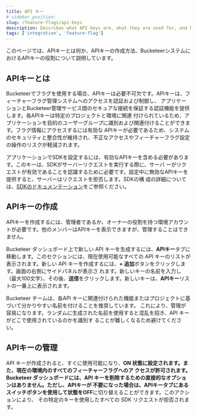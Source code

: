 ```yaml
---
title: API キー
# sidebar_position:
slug: /feature-flags/api-keys
description: Describes what API keys are, what they are used for, and how to create them.
tags: ['integration', 'feature-flag']
---
```



このページでは、APIキーとは何か、APIキーの作成方法、BucketeerシステムにおけるAPIキーの役割について説明しています。

## APIキーとは

Bucketeerでフラグを使用する場合、APIキーは必要不可欠です。APIキーは、フィーチャーフラグ管理システムへのアクセスを認証および制御し、
アプリケーションとBucketeer管理サービス間のセキュアな接続を保証する認証機能を提供します。各APIキーは特定のプロジェクトと環境に関連
付けられているため、アプリケーションを目的のユーザーグループに識別および関連付けることができます。フラグ情報にアクセスするには有効な
APIキーが必要であるため、システムのセキュリティと整合性が維持され、不正なアクセスやフィーチャーフラグ設定の操作のリスクが軽減されます。

アプリケーションでSDKを設定するには、有効なAPIキーを含める必要があります。このキーは、SDKがサーバーリクエストを実行する際に、サーバ
ーがリクエストが有効であることを認識するために必要です。設定中に無効なAPIキーを提供すると、サーバーはリクエストを拒否します。SDKの構
成の詳細については、[SDKのドキュメンテーション](../sdk)をご参照ください。

## APIキーの作成

APIキーを作成するには、管理者であるか、オーナーの役割を持つ環境アカウントが必要です。他のメンバーはAPIキーを表示できますが、管理することはできません。

Bucketeer ダッシュボード上で新しい API キーを生成するには、**APIキー**タブに移動します。このセクションには、現在使用可能なすべての
 API キーのリストが表示されます。新しい API キーを作成するには、**+ 追加**ボタンをクリックします。画面の右側にサイドパネルが表示さ
 れます。新しいキーの名前を入力し（最大100文字）、その後、**送信**をクリックします。新しいキーは、**APIキー**リストの一番上に表示されます。

<CenteredImg
  imgURL="img/feature-flags/api-keys/create-api-key.png"
  alt="Account dashboard tab"
  wSize="100%"
/>

Bucketeer チームは、各API キーに関連付けられた機能またはプロジェクトに基づいて分かりやすい名前を付けることを推奨しています。
これにより、管理が容易になります。ランダムに生成された名前を使用すると混乱を招き、API キーがどこで使用されているのかを識別す
ることが難しくなるため避けてください。

## APIキーの管理

API キーが作成されると、すぐに使用可能になり、**ON **状態に設定されます。また、現在の環境内のすべてのフィーチャーフラグへのア
クセスが許可されます。Bucketeer ダッシュボードには、API キーを削除するための直接的なオプションはありません。ただし、APIキーが
不要になった場合は、**APIキー**タブにあるスイッチボタンを使用して状態を**OFF**に切り替えることができます。このアクションにより、
その特定のキーを使用したすべての SDK リクエストが拒否されます。